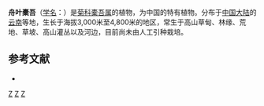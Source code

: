 {{Speciesbox 
| genus = Ligularia
| species = cymbulifera
| authority = (W. W. Smith) Hand.-Mazz.
}}

'''舟叶橐吾'''（[[学名|学名]]：{{lang|la|''Ligularia cymbulifera''}}）是[[菊科|菊科]][[橐吾属|橐吾属]]的植物，为中国的特有植物。分布于[[中国大陆|中国大陆]]的[[云南|云南]]等地，生长于海拔3,000米至4,800米的地区，常生于高山草甸、林缘、荒地、草坡、高山灌丛以及河边，目前尚未由人工引种栽培。

== 参考文献 ==
<div class="references-small">
* {{cite web| url =http://www.bioinfo.cn/db05/KmzwSpecies.php?action=view&id=4434| title =舟叶橐吾| work =《中国高等植物数据库全库》| publisher =中国科学院微生物研究所| author =昆明植物研究所| accessdate =2009-02-25| deadurl =yes| archiveurl =https://web.archive.org/web/20160305011229/http://www.bioinfo.cn/db05/KmzwSpecies.php?action=view&id=4434| archivedate =2016-03-05}}
</div>
{{Taxonbar|from=Q15231160}}

[[Category:橐吾属|Z]]
[[Category:中國特有植物|Z]]
[[Category:云南植物|Z]]
